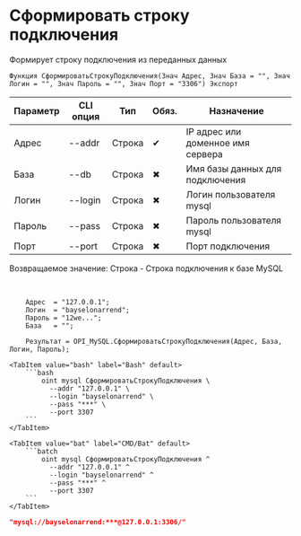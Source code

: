 ﻿---
sidebar_position: 5
description: Сформировать строку подключения и другие функции для работы с MySQL в Открытом пакете интеграций - бесплатной open-source библиотеке интеграций для 1С:Предприятие 8, OneScript и CLI
keywords: [1C, 1С, 1С:Предприятие, 1С:Предприятие 8.3, API, Интеграция, Сервисы, Обмен, OneScript, CLI, MySQL]
---


# Сформировать строку подключения
 Формирует строку подключения из переданных данных



`Функция СформироватьСтрокуПодключения(Знач Адрес, Знач База = "", Знач Логин = "", Знач Пароль = "", Знач Порт = "3306") Экспорт`

  | Параметр | CLI опция | Тип | Обяз. | Назначение |
  |-|-|-|-|-|
  | Адрес | --addr | Строка | &#x2714; | IP адрес или доменное имя сервера |
  | База | --db | Строка | &#x2716; | Имя базы данных для подключения |
  | Логин | --login | Строка | &#x2716; | Логин пользователя mysql |
  | Пароль | --pass | Строка | &#x2716; | Пароль пользователя mysql |
  | Порт | --port | Строка | &#x2716; | Порт подключения |

  
  Возвращаемое значение:   Строка -  Строка подключения к базе MySQL

<br/>



```bsl title="Пример использования для 1С:Предприятие/OneScript"
    Адрес  = "127.0.0.1";
    Логин  = "bayselonarrend";
    Пароль = "12we...";
    База   = "";

    Результат = OPI_MySQL.СформироватьСтрокуПодключения(Адрес, База, Логин, Пароль);
```
    

 <Tabs>
  
    <TabItem value="bash" label="Bash" default>
        ```bash
            oint mysql СформироватьСтрокуПодключения \
              --addr "127.0.0.1" \
              --login "bayselonarrend" \
              --pass "***" \
              --port 3307
        ```
    </TabItem>
  
    <TabItem value="bat" label="CMD/Bat" default>
        ```batch
            oint mysql СформироватьСтрокуПодключения ^
              --addr "127.0.0.1" ^
              --login "bayselonarrend" ^
              --pass "***" ^
              --port 3307
        ```
    </TabItem>
</Tabs>


```json title="Результат"
"mysql://bayselonarrend:***@127.0.0.1:3306/"
```
